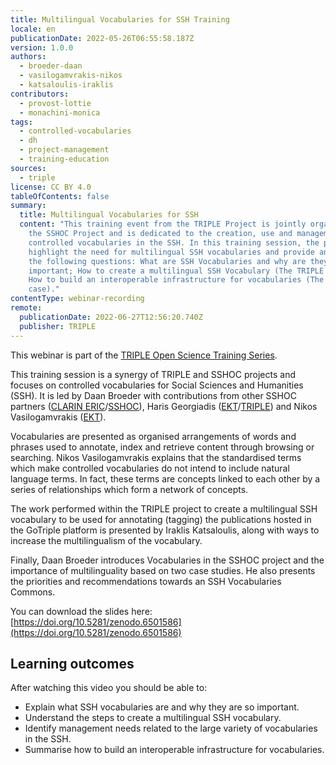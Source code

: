 ```yaml
---
title: Multilingual Vocabularies for SSH Training
locale: en
publicationDate: 2022-05-26T06:55:58.187Z
version: 1.0.0
authors:
  - broeder-daan
  - vasilogamvrakis-nikos
  - katsaloulis-iraklis
contributors:
  - provost-lottie
  - monachini-monica
tags:
  - controlled-vocabularies
  - dh
  - project-management
  - training-education
sources:
  - triple
license: CC BY 4.0
tableOfContents: false
summary:
  title: Multilingual Vocabularies for SSH
  content: "This training event from the TRIPLE Project is jointly organised with
    the SSHOC Project and is dedicated to the creation, use and management of
    controlled vocabularies in the SSH. In this training session, the presenters
    highlight the need for multilingual SSH vocabularies and provide answers to
    the following questions: What are SSH Vocabularies and why are they so
    important; How to create a multilingual SSH Vocabulary (The TRIPLE case);
    How to build an interoperable infrastructure for vocabularies (The SSHOC
    case)."
contentType: webinar-recording
remote:
  publicationDate: 2022-06-27T12:56:20.740Z
  publisher: TRIPLE
---
```

This webinar is part of the [TRIPLE Open Science Training Series](https://project.gotriple.eu/training/).

This training session is a synergy of TRIPLE and SSHOC projects and focuses on controlled vocabularies for Social Sciences and Humanities (SSH). It is led by Daan Broeder with contributions from other SSHOC partners ([CLARIN ERIC](https://www.clarin.eu/)/[SSHOC](https://sshopencloud.eu/)), Haris Georgiadis ([EKT](https://www.ekt.gr/en/index)/[TRIPLE](https://project.gotriple.eu/)) and Nikos Vasilogamvrakis ([EKT](https://www.ekt.gr/en/index)).

Vocabularies are presented as organised arrangements of words and phrases used to annotate, index and retrieve content through browsing or searching. Nikos Vasilogamvrakis  explains that the standardised terms which make controlled vocabularies do not intend to include natural language terms. In fact, these terms are concepts linked to each other by a series of relationships which form a network of concepts.

The work performed within the TRIPLE project to create a multilingual SSH vocabulary to be used for annotating (tagging) the publications hosted in the GoTriple platform is presented by Iraklis Katsaloulis, along with ways to increase the multilingualism of the vocabulary.

Finally, Daan Broeder introduces Vocabularies in the SSHOC project and the importance of multilinguality based on two case studies. He also presents the priorities and recommendations towards an SSH Vocabularies Commons.

You can download the slides here: [https://doi.org/10.5281/zenodo.6501586](https://doi.org/10.5281/zenodo.6501586)

## Learning outcomes

After watching this video you should be able to:

* Explain what SSH vocabularies are and why they are so important.
* Understand the steps to create a multilingual SSH vocabulary.
* Identify management needs related to the large variety of vocabularies in the SSH.
* Summarise how to build an interoperable infrastructure for vocabularies.

<VideoCard provider="youtube" id="3DVsmom4RUk" title="Multilingual Vocabularies for SSH" subtitle="Click here to view" image="images/multilingual-vocabularies-triple.png" />
